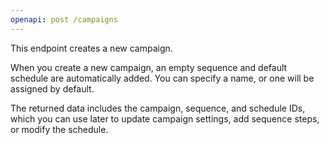 ```yaml
---
openapi: post /campaigns
---
```


This endpoint creates a new campaign.

When you create a new campaign, an empty sequence and default schedule are automatically added. You can specify a name, or one will be assigned by default. 

The returned data includes the campaign, sequence, and schedule IDs, which you can use later to update campaign settings, add sequence steps, or modify the schedule.